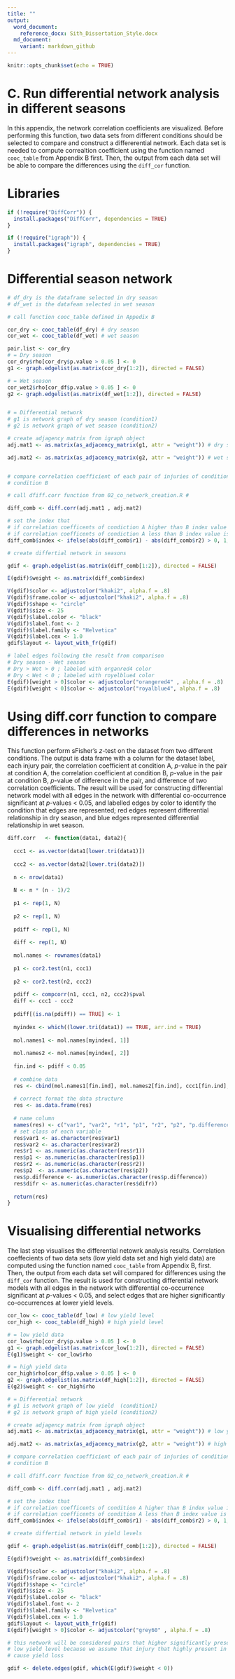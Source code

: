 ```yaml
---
title: ""
output:
  word_document:
    reference_docx: Sith_Dissertation_Style.docx
  md_document:
    variant: markdown_github
---
```


```r
knitr::opts_chunk$set(echo = TRUE)
```

# C. Run differential network analysis in different seasons

In this appendix, the network correlation coefficients are visualized. Before
performing this function, two data sets from different conditions should be
selected to compare and construct a differerential network. Each data set is
needed to compute correaltion coefficient using the function named `cooc_table`
from Appendix B first. Then, the output from each data set will be able to
compare the differences using the `diff_cor` function.

# Libraries
```R
if (!require("DiffCorr")) {
  install.packages("DiffCorr", dependencies = TRUE)
}

if (!require("igraph")) {
  install.packages("igraph", dependencies = TRUE)
}
```

# Differential season network
```r
# df_dry is the dataframe selected in dry season
# df_wet is the datafeam selected in wet season

# call function cooc_table defined in Appedix B

cor_dry <- cooc_table(df_dry) # dry season
cor_wet <- cooc_table(df_wet) # wet season

pair.list <- cor_dry
# = Dry season
cor_dry$rho[cor_dry$p.value > 0.05 ] <- 0
g1 <- graph.edgelist(as.matrix(cor_dry[1:2]), directed = FALSE)

# = Wet season
cor_wet2$rho[cor_df$p.value > 0.05 ] <- 0
g2 <- graph.edgelist(as.matrix(df_wet[1:2]), directed = FALSE)


# = Differential network
# g1 is network graph of dry season (condition1)
# g2 is network graph of wet season (condition2)

# create adjagency matrix from igraph object
adj.mat1 <- as.matrix(as_adjacency_matrix(g1, attr = "weight")) # dry season

adj.mat2 <- as.matrix(as_adjacency_matrix(g2, attr = "weight")) # wet season


# compare correlation coefficient of each pair of injuries of conditionA and 
# condition B

# call dfiff.corr function from 02_co_network_creation.R #

diff_comb <- diff.corr(adj.mat1 , adj.mat2)

# set the index that 
# if correlation coefficents of condiction A higher than B index value is positive
# if correlation coefficents of condiction A less than B index value is negative
diff_comb$index <- ifelse(abs(diff_comb$r1) - abs(diff_comb$r2) > 0, 1, -1)

# create differtial network in seasons

gdif <- graph.edgelist(as.matrix(diff_comb[1:2]), directed = FALSE)

E(gdif)$weight <- as.matrix(diff_comb$index)

V(gdif)$color <- adjustcolor("khaki2", alpha.f = .8)
V(gdif)$frame.color <- adjustcolor("khaki2", alpha.f = .8)
V(gdif)$shape <- "circle"
V(gdif)$size <- 25
V(gdif)$label.color <- "black"
V(gdif)$label.font <- 2
V(gdif)$label.family <- "Helvetica"
V(gdif)$label.cex <- 1.0
gdif$layout <- layout_with_fr(gdif)

# label edges following the result from comparison
# Dry season - Wet season 
# Dry > Wet > 0 ; labeled with organred4 color
# Dry < Wet < 0 ; labeled with royelblue4 color
E(gdif)[weight > 0]$color <- adjustcolor("orangered4" , alpha.f = .8)
E(gdif)[weight < 0]$color <- adjustcolor("royalblue4", alpha.f = .8)
```


# Using diff.corr function to compare differences in networks

This function perform sFisher’s *z*-test on the dataset from two different
conditions. The output is data frame with a column for the dataset label, each
injury pair, the correlation coefficient at condition A, *p*-value in the pair
at condition A, the correlation coefficient at condition B, *p*-value in the
pair at condition B, *p*-value of difference in the pair, and difference of two
correlation coefficients. The result will be used for constructing differential
network model with all edges in the network with differential co-occurrence
significant at *p*-values < 0.05, and labelled edges by color to identify the
condition that edges are represented; red edges represent differential
relationship in dry season, and blue edges represented differential relationship
in wet season.

```r
diff.corr   <- function(data1, data2){
  
  ccc1 <- as.vector(data1[lower.tri(data1)])
  
  ccc2 <- as.vector(data2[lower.tri(data2)])
  
  n <- nrow(data1)
  
  N <- n * (n - 1)/2
  
  p1 <- rep(1, N)
  
  p2 <- rep(1, N)
  
  pdiff <- rep(1, N)
  
  diff <- rep(1, N)
  
  mol.names <- rownames(data1)
  
  p1 <- cor2.test(n1, ccc1)
  
  p2 <- cor2.test(n2, ccc2)
  
  pdiff <- compcorr(n1, ccc1, n2, ccc2)$pval
  diff <- ccc1 - ccc2
  
  pdiff[(is.na(pdiff)) == TRUE] <- 1
  
  myindex <- which((lower.tri(data1)) == TRUE, arr.ind = TRUE)
  
  mol.names1 <- mol.names[myindex[, 1]]
  
  mol.names2 <- mol.names[myindex[, 2]]
  
  fin.ind <- pdiff < 0.05
  
  # combine data
  res <- cbind(mol.names1[fin.ind], mol.names2[fin.ind], ccc1[fin.ind], p1[fin.ind], ccc2[fin.ind], p2[fin.ind], pdiff[fin.ind], diff[fin.ind])
  
  # correct format the data structure
  res <- as.data.frame(res)
  
  # name column
  names(res) <- c("var1", "var2", "r1", "p1", "r2", "p2", "p.difference", "difr")
  # set class of each variable
  res$var1 <- as.character(res$var1)
  res$var2 <- as.character(res$var2)
  res$r1 <- as.numeric(as.character(res$r1))
  res$p1 <- as.numeric(as.character(res$p1))
  res$r2 <- as.numeric(as.character(res$r2))
  res$p2  <- as.numeric(as.character(res$p2))
  res$p.difference <- as.numeric(as.character(res$p.difference))
  res$difr <- as.numeric(as.character(res$difr))
  
  return(res)
}
```


# Visualising differential networks
The last step visualises the differential netowrk analysis results. Correlation
coeffecients of two data sets (low yield data set and high yield data) are
computed using the function named `cooc_table` from Appendix B, first. Then, the
output from each data set will compared for differences using the `diff_cor`
function. The result is used for constructing differential network models with
all edges in the network with differential co-occurrence significant at 
*p*-values < 0.05, and select edges that are higher significantly co-occurrences
at lower yield levels.

```r
cor_low <- cooc_table(df_low) # low yield level
cor_high <- cooc_table(df_high) # high yield level

# = low yield data
cor_low$rho[cor_dry$p.value > 0.05 ] <- 0
g1 <- graph.edgelist(as.matrix(cor_low[1:2]), directed = FALSE)
E(g1)$weight <- cor_low$rho

# = high yield data
cor_high$rho[cor_df$p.value > 0.05 ] <- 0
g2 <- graph.edgelist(as.matrix(df_high[1:2]), directed = FALSE)
E(g2)$weight <- cor_high$rho

# = Differential network
# g1 is network graph of low yield  (condition1)
# g2 is network graph of high yield (condition2)

# create adjagency matrix from igraph object
adj.mat1 <- as.matrix(as_adjacency_matrix(g1, attr = "weight")) # low yield

adj.mat2 <- as.matrix(as_adjacency_matrix(g2, attr = "weight")) # high yield

# compare correlation coefficient of each pair of injuries of conditionA and 
# condition B

# call dfiff.corr function from 02_co_network_creation.R #

diff_comb <- diff.corr(adj.mat1 , adj.mat2)

# set the index that 
# if correlation coefficents of condition A higher than B index value is positive
# if correlation coefficents of condition A less than B index value is negative
diff_comb$index <- ifelse(abs(diff_comb$r1) - abs(diff_comb$r2) > 0, 1, -1)

# create differtial network in yield levels

gdif <- graph.edgelist(as.matrix(diff_comb[1:2]), directed = FALSE)

E(gdif)$weight <- as.matrix(diff_comb$index)

V(gdif)$color <- adjustcolor("khaki2", alpha.f = .8)
V(gdif)$frame.color <- adjustcolor("khaki2", alpha.f = .8)
V(gdif)$shape <- "circle"
V(gdif)$size <- 25
V(gdif)$label.color <- "black"
V(gdif)$label.font <- 2
V(gdif)$label.family <- "Helvetica"
V(gdif)$label.cex <- 1.0
gdif$layout <- layout_with_fr(gdif)
E(gdif)[weight > 0]$color <- adjustcolor("grey60" , alpha.f = .8)

# this network will be considered pairs that higher significantly present at 
# low yield level because we assume that injury that highly present in low may
# cause yield loss

gdif <- delete.edges(gdif, which(E(gdif)$weight < 0))
```

